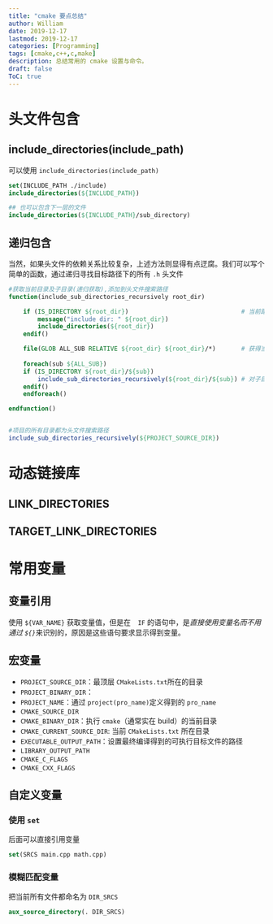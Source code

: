 ```yaml
---
title: "cmake 要点总结"
author: William
date: 2019-12-17
lastmod: 2019-12-17
categories: [Programming]
tags: [cmake,c++,c,make]
description: 总结常用的 cmake 设置与命令。 
draft: false
ToC: true
---
```




# 头文件包含

## include_directories(include_path)

可以使用 `include_directories(include_path)`

```cmake
set(INCLUDE_PATH ./include)
include_directories(${INCLUDE_PATH})

## 也可以包含下一层的文件
include_directories(${INCLUDE_PATH}/sub_directory)
```





## 递归包含

当然，如果头文件的依赖关系比较复杂，上述方法则显得有点迂腐。我们可以写个简单的函数，通过递归寻找目标路径下的所有 `.h` 头文件

```cmake
#获取当前目录及子目录(递归获取),添加到头文件搜索路径
function(include_sub_directories_recursively root_dir)

    if (IS_DIRECTORY ${root_dir})                               # 当前路径是一个目录吗，是的话就加入到包含目录
        message("include dir: " ${root_dir})
        include_directories(${root_dir})
    endif()

    file(GLOB ALL_SUB RELATIVE ${root_dir} ${root_dir}/*)       # 获得当前目录下的所有文件，让如ALL_SUB列表中
    
    foreach(sub ${ALL_SUB})
    if (IS_DIRECTORY ${root_dir}/${sub})
        include_sub_directories_recursively(${root_dir}/${sub}) # 对子目录递归调用，包含
    endif()
    endforeach()

endfunction()


#项目的所有目录都为头文件搜索路径
include_sub_directories_recursively(${PROJECT_SOURCE_DIR})
```

# 动态链接库

## LINK_DIRECTORIES

## TARGET_LINK_DIRECTORIES



# 常用变量

## 变量引用

使用 `${VAR_NAME}` 获取变量值，但是在　`IF` 的语句中，是*直接使用变量名而不用通过 `${}`*来识别的，原因是这些语句要求显示得到变量。

## 宏变量

- `PROJECT_SOURCE_DIR`：最顶层 `CMakeLists.txt`所在的目录
- `PROJECT_BINARY_DIR`：
- `PROJECT_NAME`：通过 `project(pro_name)`定义得到的 `pro_name`
- `CMAKE_SOURCE_DIR`
- `CMAKE_BINARY_DIR`：执行 `cmake`（通常实在 build）的当前目录
- `CMAKE_CURRENT_SOURCE_DIR`: 当前 `CMakeLists.txt` 所在目录
- `EXECUTABLE_OUTPUT_PATH`：设置最终编译得到的可执行目标文件的路径
- `LIBRARY_OUTPUT_PATH`
- `CMAKE_C_FLAGS`
- `CMAKE_CXX_FLAGS`

## 自定义变量

### 使用 `set`

后面可以直接引用变量

```cmake
set(SRCS main.cpp math.cpp)
```

### 模糊匹配变量

把当前所有文件都命名为 `DIR_SRCS`

```cmake
aux_source_directory(. DIR_SRCS)
```

## 